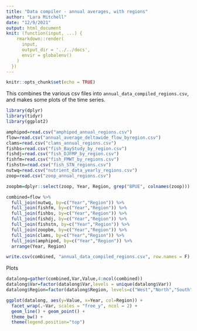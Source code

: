 ```yaml
---
title: "Data compiler - annual averages, with regions"
author: "Lara Mitchell"
date: "12/9/2021"
output: html_document
knit: (function(input, ...) {
    rmarkdown::render(
      input,
      output_dir = '../../docs',
      envir = globalenv()
    )
  })
---
```


```r
knitr::opts_chunk$set(echo = TRUE)
```

This combines the various csv files into `annual_data_compiled_regions.csv`, and makes 
some plots of the time series.

```r
library(dplyr)
library(tidyr)
library(ggplot2)
```

```r
amphipod=read.csv("amphipod_annual_regions.csv")
flow=read.csv("annual_average_deltawide_flow_byregion.csv")
clams=read.csv("clams_annual_regions.csv")
fishbs=read.csv("fish_BayStudy_by_region.csv")
fishdj=read.csv("fish_DJFMP_by_region.csv")
fishfm=read.csv("fish_FMWT_by_regions.csv")
fishstn=read.csv("fish_STN_regions.csv")
nutwq=read.csv("nutrient_data_yearly_regions.csv")
zoop=read.csv("zoop_annual_regions.csv")

zoopbm=dplyr::select(zoop, Year, Region, grep("BPUE", colnames(zoop)))

combined=flow %>% 
  full_join(nutwq, by=c("Year","Region")) %>% 
  full_join(fishfm, by=c("Year","Region")) %>% 
  full_join(fishbs, by=c("Year","Region")) %>% 
  full_join(fishdj, by=c("Year","Region")) %>% 
  full_join(fishstn, by=c("Year","Region")) %>% 
  full_join(zoopbm, by=c("Year","Region")) %>% 
  full_join(clams, by=c("Year","Region")) %>% 
  full_join(amphipod, by=c("Year","Region")) %>% 
  arrange(Year, Region)

write.csv(combined, "annual_data_compiled_regions.csv", row.names = F)
```

Plots

```r
datalong=gather(combined,Var,Value,4:ncol(combined))
datalong$Var=factor(datalong$Var,levels = unique(datalong$Var))
datalong$Region=factor(datalong$Region, levels=c("West","North","South"))

ggplot(datalong, aes(y=Value, x=Year, col=Region)) +
  facet_wrap(.~Var, scales = "free_y", ncol = 2) +
  geom_line() + geom_point() +
  theme_bw() + 
  theme(legend.position="top")
```
